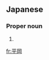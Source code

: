 ==Japanese==
{{ja-kanjitab|ひら|おか}}

===Proper noun===
{{ja-pos|ひらおか|proper}}

# {{surname|lang=ja|sort=ひらおか}}

[[fr:平岡]]